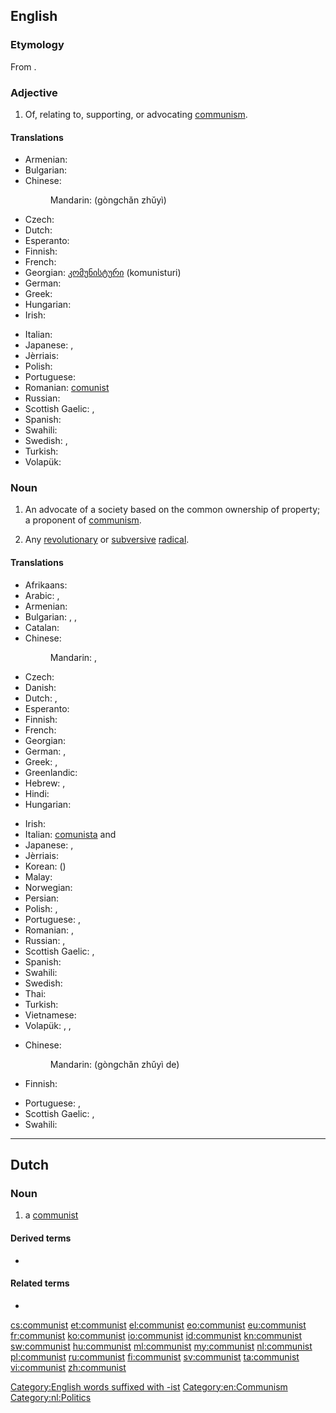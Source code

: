 {{also|Communist}}
==English==

===Etymology===
From {{etyl|fr|en}} {{term|communiste|lang=fr}}.

===Adjective===
{{head|en|adjective}}

# Of, relating to, supporting, or advocating [[communism]].

====Translations====
{{trans-top|of or relating to communism}}
* Armenian: {{t-|hy|կոմունիստական|tr=komunistakan}}
* Bulgarian: {{t+|bg|комунистически}}
* Chinese:
*: Mandarin: {{zh-ts|[[共產主義]]|[[共产主义]]}} (gòngchǎn zhǔyì)
* Czech: {{t+|cs|komunistický}}
* Dutch: {{t+|nl|communistisch}}
* Esperanto: {{t-|eo|komunisma}}
* Finnish: {{t-|fi|kommunistinen}}
* French: {{t+|fr|communiste}}
* Georgian: [[კომუნისტური]] (komunisturi)
* German: {{t+|de|kommunistisch}}
* Greek: {{t+|el|κομμουνιστικός|m|tr=komunistikos}}
* Hungarian: {{t+|hu|kommunista}}
* Irish: {{t-|ga|cumannach}}
{{trans-mid}}
* Italian: {{t+|it|comunista|m|f}}
* Japanese: {{gloss|person}} {{tø|ja|[[共産主義者]]の|tr=きょうさんしゅぎしゃの, kyōsanshugishano}}, {{gloss|concept}} {{tø|ja|[[共産主義]]の|tr=きょうさんしゅぎの, kyōsanshugino}}
* Jèrriais: {{tø|roa-jer|commeuniste}}
* Polish: {{t+|pl|komunistyczny}}
* Portuguese: {{t+|pt|comunista}}
* Romanian: [[comunist]]
* Russian: {{t+|ru|коммунистический|tr=kommunistíčeskij}}
* Scottish Gaelic: {{t-|gd|co-mhaoineach}}, {{t-|gd|comannach}}
* Spanish: {{t+|es|comunista}}
* Swahili: {{t+|sw|ukomunisti}}
* Swedish: {{t-|sv|kommunistisk|c}}, {{t-|sv|kommunistiskt|n}}
* Turkish: {{t+|tr|komünist}}
* Volapük: {{t+|vo|kobädimik}}
{{trans-bottom}}

===Noun===
{{en-noun}}

# An advocate of a society based on the common ownership of property; a proponent of [[communism]].
# {{context|nonstandard|lang=en}} Any [[revolutionary]] or [[subversive]] [[radical]].

====Translations====
{{trans-top|person who follows a communist philosophy}}
* Afrikaans: {{t|af|kommunis}}
* Arabic: {{t-|ar|شيوعي|m|tr=shuyuu3iy}}, {{t-|ar|شيوعية|f|tr=shuyu3íyya}}
* Armenian: {{t-|hy|կոմունիստ|tr=komunist}}
* Bulgarian: {{t+|bg|комунист|m|tr=komuníst}}, {{t-|bg|комунистка|f|tr=komunístka}}, {{t+|bg|комунисти|p|tr=komunísti}}
* Catalan: {{t-|ca|comunista|m|f}}
* Chinese:
*: Mandarin: {{t|cmn|共產主義者|sc=Hani}}, {{t|cmn|共产主义者|tr=gòngchǎnzhǔyìzhě|sc=Hani}}
* Czech: {{t+|cs|komunista|f}}
* Danish: {{t-|da|kommunist}}
* Dutch: {{t+|nl|communist|m}}, {{t-|nl|communiste|f}}
* Esperanto: {{t-|eo|komunisto}}
* Finnish: {{t+|fi|kommunisti}}
* French: {{t+|fr|communiste|m|f}}
* Georgian: {{t-|ka|კომუნისტი|tr=komunisti|sc=Geor}}
* German: {{t+|de|Kommunist|m}}, {{t+|de|Kommunistin|f}}
* Greek: {{t+|el|κομμουνιστής|m|tr=komunistís}}, {{t+|el|κομμουνίστρια|f|tr=komunístria}}
* Greenlandic: {{t-|kl|kommunisti}}
* Hebrew: {{t-|he|קוֹמוּנִיסְט|m|tr=qomuníst'}}, {{t-|he|קומוניסטית|f|tr=qomunist'ít}}
* Hindi: {{t-|hi|साम्यवादी|tr=sāmyavādī}}
* Hungarian: {{t+|hu|kommunista}}
{{trans-mid}}
* Irish: {{t-|ga|cumannach|m}}
* Italian: [[comunista]] {{m}} and {{f}}
* Japanese: {{t-|ja|共産主義者|tr=きょうさんしゅぎしゃ, kyōsanshugisha}}, {{t-|ja|共産党員|tr=きょうさんとういん, kyōsantōin}}
* Jèrriais: {{tø|roa-jer|commeuniste|m|f}}
* Korean: {{t-|ko|공산주의자|tr=gongsanjuuija|sc=Hang}} ({{t-|ko|共產主義者|sc=Hani}})
* Malay: {{t-|ms|komunis}}
* Norwegian: {{t+|no|kommunist|m}}
* Persian: {{t+|fa|کمونیست|tr=komunist}}
* Polish: {{t+|pl|komunista|m}}, {{t+|pl|komunistka|f}}
* Portuguese: {{t+|pt|comunista|c}}, {{t+|pt|marxista|c}}
* Romanian: {{t-|ro|comunist|m}}, {{t-|ro|comunistă|f}}
* Russian: {{t+|ru|коммунист|m|tr=kommuníst}}, {{t+|ru|коммунистка|f|tr=kommunístka}}
* Scottish Gaelic: {{t-|gd|co-mhaoineach|m}}, {{t-|gd|comannach|m}}
* Spanish: {{t+|es|comunista|m|f}}
* Swahili: {{t+|sw|ukomunisti}}
* Swedish: {{t+|sv|kommunist|c}}
* Thai: {{t-|th|คอมมิวนิสต์|tr=kommiwnít}}
* Turkish: {{t+|tr|komünist}}
* Vietnamese: {{t+|vi|cộng sản|alt=người cộng sản}}
* Volapük: {{qualifier|♂♀}} {{t+|vo|kobädiman}}, {{qualifier|♂}} {{t-|vo|hikobädiman}}, {{qualifier|♀}} {{t-|vo|jikobädiman}}
{{trans-bottom}}

{{trans-top|revolutionary or subversive radical}}
* Chinese:
*: Mandarin: {{zh-ts|[[共產主義]]的|[[共产主义]]的}} (gòngchǎn zhǔyì de)
* Finnish: {{t+|fi|kommunisti}}
{{trans-mid}}
* Portuguese: {{t+|pt|comuna|m|f}}, {{t+|pt|vermelho|m}}
* Scottish Gaelic: {{t-|gd|co-mhaoineach|m}}, {{t-|gd|comannach|m}}
* Swahili: {{t+|sw|ukomunisti}}
{{trans-bottom}}

[[Category:English words suffixed with -ist]]
[[Category:en:Communism]]

----

==Dutch==

===Noun===
{{nl-noun|m|g2=f|communisten|communistje}}

# a [[#English|communist]]

====Derived terms====
* {{l|nl|communistisch}}

====Related terms====
* {{l|nl|communisme}}

[[Category:nl:Politics]]

[[cs:communist]]
[[et:communist]]
[[el:communist]]
[[eo:communist]]
[[eu:communist]]
[[fr:communist]]
[[ko:communist]]
[[io:communist]]
[[id:communist]]
[[kn:communist]]
[[sw:communist]]
[[hu:communist]]
[[ml:communist]]
[[my:communist]]
[[nl:communist]]
[[pl:communist]]
[[ru:communist]]
[[fi:communist]]
[[sv:communist]]
[[ta:communist]]
[[vi:communist]]
[[zh:communist]]